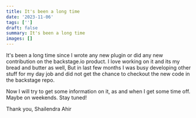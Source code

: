 ```yaml
---
title: It's been a long time
date: '2023-11-06'
tags: ['']
draft: false
summary: It's been a long time
images: []
---
```


It's been a long time since I wrote any new plugin or did any new contribution on the backstage.io product.
I love working on it and its my bread and butter as well, But in last few months I was busy developing other
stuff for my day job and did not get the chance to checkout the new code in the backstage repo.

Now I will try to get some information on it, as and when I get some time off. Maybe on weekends.
Stay tuned!

Thank you,
Shailendra Ahir
